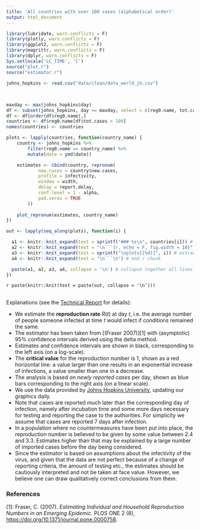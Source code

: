 ```yaml
---
title: 'All countries with over 100 cases (alphabetical order)'
output: html_document
---
```


```r
library(lubridate, warn.conflicts = F)
library(plotly, warn.conflicts = F)
library(ggplot2, warn.conflicts = F)
library(magrittr, warn.conflicts = F)
library(dplyr, warn.conflicts = F)
Sys.setlocale('LC_TIME', 'C')
source("plot.r")
source("estimator.r")
```

```r
johns_hopkins <- read.csv("data/clean/data_world_jh.csv")
```

```r

```

## {.tabset .tabset-fade}
<!--
See https://github.com/rstudio/flexdashboard/issues/80#issuecomment-247139450
on generating tabs in rmarkdown automatically
-->
```r

maxday <- max(johns_hopkins$day)
df <- subset(johns_hopkins, day == maxday, select = c(reg0.name, tot.cases))
df <- df[order(df$reg0.name),]
countries <- df$reg0.name[df$tot.cases > 100]
names(countries) <- countries

plots <- lapply(countries, function(country_name) {
    country <- johns_hopkins %>%
        filter(reg0.name == country_name) %>%
        mutate(date = ymd(date))

    estimates <- cbind(country, repronum(
            new.cases = country$new.cases,
            profile = infectivity,
            window = width,
            delay = report.delay,
            conf.level = 1 - alpha,
            pad.zeros = TRUE
        ))
    
    plot_repronum(estimates, country_name)
})

out <- lapply(seq_along(plots), function(i) {

  a1 <- knitr::knit_expand(text = sprintf("### %s\n", countries[i])) # tab header, auto extracts names of `hcs`
  a2 <- knitr::knit_expand(text = "\n```{r, echo = F, fig.width = 10}") # start r chunk
  a3 <- knitr::knit_expand(text = sprintf("\nplots[[%d]]", i)) # extract graphs by "writing" out `hcs[[1]]`, `hcs[[2]]` etc. to be rendered later
  a4 <- knitr::knit_expand(text = "\n```\n") # end r chunk

  paste(a1, a2, a3, a4, collapse = '\n') # collapse together all lines with newline separator
})
```

`r paste(knitr::knit(text = paste(out, collapse = '\n')))`

##

Explanations (see the [Technical Report]() for details):

- We estimate the **reproduction rate** $R(t)$ at day $t$, i.e. the average number of people someone infected at time $t$ would infect if conditions remained the same.
- The estimator has been taken from [(Fraser 2007)][1] with (asymptotic) 95% confidence intervals derived using the delta method.
- Estimates and confidence intervals are shown in black, corresponding to the left axis (on a log-scale).
- The **critical value** for the reproduction number is $1$, shown as a red horizontal line: a value larger than one results in an exponential increase of infections, a value smaller than one in a decrease.
- The analysis is based on *newly reported cases* per day, shown as blue bars corresponding to the right axis (on a linear scale).
- We use the data provided by [Johns Hopkins University](https://github.com/CSSEGISandData/COVID-19), updating our graphics daily.
- Note that cases are reported much later than the corresponding day of infection, namely after incubation time and some more days necessary for testing and reporting the case to the authorities. For simplicity we assume that cases are reported 7 days after infection.
- In a population where no countermeasures have been put into place, the reproduction number is believed to be given by some value between 2.4 and 3.3. Estimates higher than that may be explained by a large number of imported cases before the day being considered.
- Since the estimator is based on assumptions about the infectivity of the virus, and given that the data are not perfect because of a change of reporting criteria, the amount of testing etc., the estimates should be cautiously interpreted and not be taken at face value. However, we believe one can draw qualitatively correct conclusions from them.

### References ###

[1]: Fraser, C. (2007). *Estimating Individual and Household Reproduction
Numbers in an Emerging Epidemic.* PLOS ONE 2 (8), [https://doi.org/10.1371/journal.pone.0000758](https://doi.org/10.1371/journal.pone.0000758).
